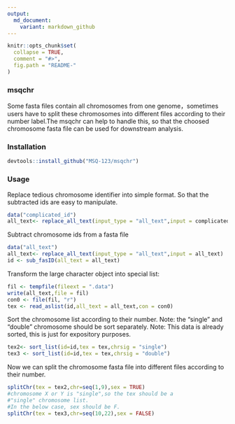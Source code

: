 ```yaml
---
output:
  md_document:
    variant: markdown_github
---
```


<!-- README.md is generated from README.Rmd. Please edit that file -->

```r
knitr::opts_chunk$set(
  collapse = TRUE,
  comment = "#>",
  fig.path = "README-"
)
```


### msqchr

Some fasta files contain all chromosomes from one genome，sometimes users have to split these chromosomes into different files according to their number label.The msqchr can help to handle this, so that the choosed chromosome fasta file can be used for downstream analysis.

### Installation

```r
devtools::install_github("MSQ-123/msqchr")
```
  
### Usage
Replace tedious chromosome identifier into simple format. So that the subtracted ids are easy to manipulate.
```r
data("complicated_id")
all_text<- replace_all_text(input_type = "all_text",input = complicated_id)
```
Subtract chromosome ids from a fasta file
```r
data("all_text")
all_text<- replace_all_text(input_type = "all_text",input = all_text)
id <- sub_fasID(all_text = all_text)
```
Transform the large character object into special list:
```r
fil <- tempfile(fileext = ".data")
write(all_text,file = fil)
con0 <- file(fil, "r")
tex <- read_aslist(id,all_text = all_text,con = con0)
```
Sort the chromosome list according to their number. Note: the "single" and "double" chromosome should be sort separately.
Note: This data is already sorted, this is just for expository purposes.
```r
tex2<- sort_list(id=id,tex = tex,chrsig = "single")
tex3 <- sort_list(id=id,tex = tex,chrsig = "double")
```
Now we can split the chromosome fasta file into different files according to their number.
```r
splitChr(tex = tex2,chr=seq(1,9),sex = TRUE)
#chromosome X or Y is "single",so the tex should be a
#"single" chromosome list.
#In the below case, sex should be F.
splitChr(tex = tex3,chr=seq(10,22),sex = FALSE)
```
